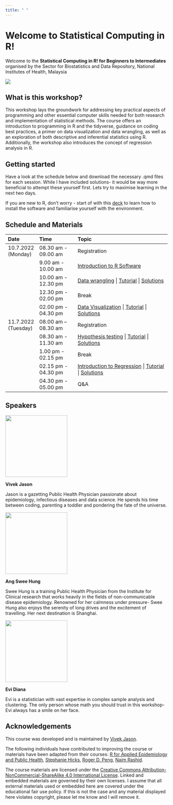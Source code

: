 ```yaml
---
title: " "
---
```


# **Welcome to Statistical Computing in R!**

Welcome to the **Statistical Computing in R! for Beginners to Intermediates** organised by the Sector for Biostatistics and Data Repository, National Institutes of Health, Malaysia

![](images/banner.png){fig-align="center"}

## **What is this workshop?**

This workshop lays the groundwork for addressing key practical aspects of programming and other essential computer skills needed for both research and implementation of statistical methods. The course offers an introduction to programming in R and the tidyverse, guidance on coding best practices, a primer on data visualization and data wrangling, as well as an exploration of both descriptive and inferential statistics using R. Additionally, the workshop also introduces the concept of regression analysis in R.

## **Getting started**

Have a look at the schedule below and download the necessary .qmd files for each session. While I have included solutions- it would be way more beneficial to attempt these yourself first. Lets try to maximise learning in the next two days.

If you are new to R, don't worry - start of with this [deck](/lectures/%5B0%5Dinstallation.html) to learn how to install the software and familiarise yourself with the environment.

## Schedule and Materials

| Date                | Time                 | Topic                                                                                                                                                                                                                                                                                                                                                                                                                                                                        |
|:------------|:------------------|:---------------------------------------------|
| 10.7.2022 (Monday)  | 08.30 am - 09.00 am  | Registration                                                                                                                                                                                                                                                                                                                                                                                                                                                                 |
|                     | 9.00 am - 10.00 am   | [Introduction to R Software](https://raw.githubusercontent.com/vivekjason/StatsComputingR_sbdr2023/master/introduction_R.qmd)                                                                                                                                                                                                                                                                                                                                                |
|                     | 10.00 am - 12.30 pm  | [Data wrangling](https://gihttps://raw.githubusercontent.com/vivekjason/StatsComputingR_sbdr2023/master/data_wranggling.qmd) \| [Tutorial](https://raw.githubusercontent.com/vivekjason/StatsComputingR_sbdr2023/master/data_wranggling_tutorial.qmd) \| [Solutions](https://raw.githubusercontent.com/vivekjason/StatsComputingR_sbdr2023/master/data_wranggling_solutions.qmd)                                                                                             |
|                     | 12.30 pm - 02.00 pm  | Break                                                                                                                                                                                                                                                                                                                                                                                                                                                                        |
|                     | 02.00 pm - 04.30 pm  | [Data Visualization](https://raw.githubusercontent.com/vivekjason/StatsComputingR_sbdr2023/master/data_viz.qmd) \| [Tutorial](https://raw.githubusercontent.com/vivekjason/StatsComputingR_sbdr2023/master/data_viz_tutorial.qmd) \| [Solutions](https://raw.githubusercontent.com/vivekjason/StatsComputingR_sbdr2023/master/data_viz_solutions.qmd)                                                                                                                        |
| 11.7.2022 (Tuesday) | 08.00 am -- 08.30 am | Registration                                                                                                                                                                                                                                                                                                                                                                                                                                                                 |
|                     | 08.30 am - 11.30 am  | [Hypothesis testing](https://raw.githubusercontent.com/vivekjason/StatsComputingR_sbdr2023/master/inferential_stats.qmd) \| [Tutorial](https://raw.githubusercontent.com/vivekjason/StatsComputingR_sbdr2023/master/inferential_stats_tutorial.qmd) \| [Solu](/solutions/inferential_stats_solutions.qmd)[t](https://raw.githubusercontent.com/vivekjason/StatsComputingR_sbdr2023/master/inferential_stats_solutions.qmd)[ions](/solutions/inferential_stats_solutions.qmd) |
|                     | 1.00 pm - 02.15 pm   | Break                                                                                                                                                                                                                                                                                                                                                                                                                                                                        |
|                     | 02.15 pm - 04.30 pm  | [Introduction to Regression](https://raw.githubusercontent.com/vivekjason/StatsComputingR_sbdr2023/master/regression.qmd) \| [Tutorial](https://raw.githubusercontent.com/vivekjason/StatsComputingR_sbdr2023/master/regression_tutorial.qmd) \| [Solutions](https://raw.githubusercontent.com/vivekjason/StatsComputingR_sbdr2023/master/regression_solutions.qmd)                                                                                                          |
|                     | 04.30 pm - 05.00 pm  | Q&A                                                                                                                                                                                                                                                                                                                                                                                                                                                                          |

## Speakers

![](images/1688354405314.png){fig-align="left" width="2in"}

**Vivek Jason**

Jason is a gazetting Public Health Physician passionate about epidemiology, infectious diseases and data science. He spends his time between coding, parenting a toddler and pondering the fate of the universe.

![](images/1688352291610.png){fig-align="left" width="2in"}

**Ang Swee Hung**

Swee Hung is a training Public Health Physician from the Institute for Clinical research that works heavily in the fields of non-communicable disease epidemiology. Renowned for her calmness under pressure- Swee Hung also enjoys the serenity of long drives and the excitement of travelling. Her next destination is Shanghai.

![](images/1688352450596.png){fig-align="left" width="2in"}

**Evi Diana**

Evi is a statistician with vast expertise in complex sample analysis and clustering. The only person whose math you should trust in this workshop- Evi always has a smile on her face.

## **Acknowledgements**

This course was developed and is maintained by [Vivek Jason](https://github.com/vivekjason).

The following individuals have contributed to improving the course or materials have been adapted from their courses: [R for Applied Epidemiology and Public Health](https://epirhandbook.com/en/), [Stephanie Hicks](https://www.stephaniehicks.com/), [Roger D. Peng](https://github.com/rdpeng), [Naim Rashid](https://naimurashid.github.io/).

The course materials are licensed under the [Creative Commons Attribution-NonCommercial-ShareAlike 4.0 International License](https://creativecommons.org/licenses/by-nc-sa/4.0/). Linked and embedded materials are governed by their own licenses. I assume that all external materials used or embedded here are covered under the educational fair use policy. If this is not the case and any material displayed here violates copyright, please let me know and I will remove it.
